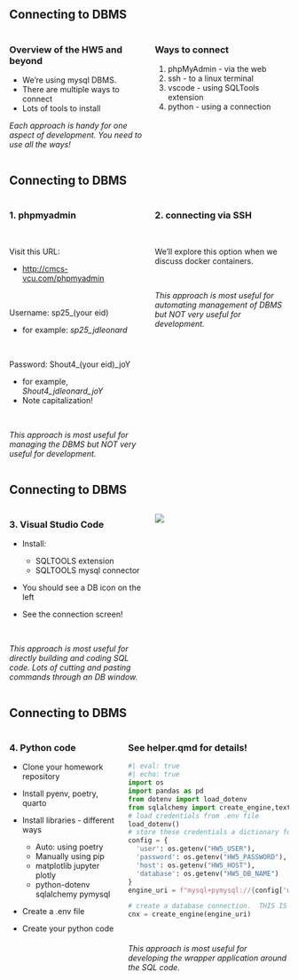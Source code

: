 <!-- # Connecting to DBMS -->

## Connecting to DBMS

:::: {.columns}
::: {.column width=50%}
###  Overview of the HW5 and beyond

* We're using mysql DBMS.
* There are multiple ways to connect
* Lots of tools to install

*Each approach is handy for one aspect of development. You need to use all the ways!*

:::
::: {.column width=50%}
### Ways to connect

1. phpMyAdmin - via the web
1. ssh - to a linux terminal
1. vscode - using SQLTools extension
1. python - using a connection

:::
::::

## Connecting to DBMS

:::: {.columns}
::: {.column width=50%}
###  1. phpmyadmin
<p>&nbsp;</p>
Visit this URL:

* <http://cmcs-vcu.com/phpmyadmin>

<p>&nbsp;</p>
 Username: sp25_(your eid)

   - for example: *sp25_jdleonard*

<p>&nbsp;</p>

Password: Shout4_(your eid)_joY
 
   - for example, *Shout4_jdleonard_joY*
   - Note capitalization!

<p>&nbsp;</p>

*This approach is most useful for managing the DBMS but NOT very useful for development.*

:::
::: {.column width=50%}
### 2. connecting via SSH

<p>&nbsp;</p>
We'll explore this option when we discuss docker
containers.

<p>&nbsp;</p>
*This approach is most useful for automating management of DBMS but
NOT very useful for development.*

:::
::::

## Connecting to DBMS

:::: {.columns}
::: {.column width=50%}
###  3. Visual Studio Code

* Install:

    * SQLTOOLS extension
    * SQLTOOLS mysql connector

* You should see a DB icon on the left

* See the connection screen!

<p>&nbsp;</p>
*This approach is most useful for directly building and coding SQL code.  Lots of cutting and pasting commands through an DB window.*

:::
::: {.column width=50%}


![](assets/vscode-to-dbms.png)

:::
::::

## Connecting to DBMS

:::: {.columns}
::: {.column width=40%}
### 4. Python code

* Clone your homework repository

* Install pyenv, poetry, quarto

* Install libraries - different ways

    * Auto: using poetry
    * Manually using pip
    * matplotlib jupyter plotly
    * python-dotenv sqlalchemy pymysql

* Create a .env file

* Create your python code

:::
::: {.column width=60%}
### See helper.qmd for details!

```python
#| eval: true
#| echo: true
import os
import pandas as pd
from dotenv import load_dotenv
from sqlalchemy import create_engine,text
# load credentials from .env file
load_dotenv()
# store these credentials a dictionary for later reference
config = {
  'user': os.getenv("HW5_USER"),
  'password': os.getenv("HW5_PASSWORD"),
  'host': os.getenv("HW5_HOST"),
  'database': os.getenv("HW5_DB_NAME")
}
engine_uri = f"mysql+pymysql://{config['user']}:{config['password']}@{config['host']}/{config['database']}"

# create a database connection.  THIS IS THE ACTUAL CONNECTION!
cnx = create_engine(engine_uri)
```
<p>&nbsp;</p>
*This approach is most useful for developing the wrapper application around the SQL code.*

:::
::::

